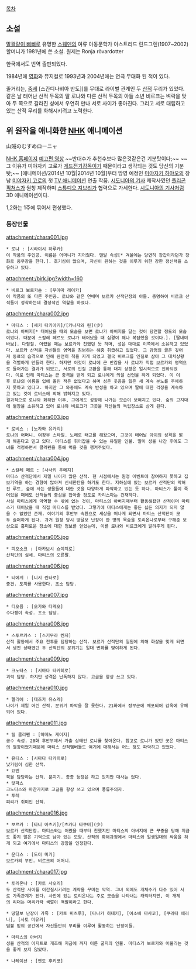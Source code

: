 [[목차]]

== 소설 ==
[[말괄량이 삐삐]]로 유명한 [[스웨덴]]의 여류 아동문학가 아스트리드 린드그렌(1907~2002) 할머니가 1981년에 쓴 소설. 원제는 Ronja rövardotter

한국에서도 번역 출판되었다.

1984년에 [http://www.youtube.com/watch?v=Cp3rn3Stlco 영화]와 뮤지컬로 1993년과 2004년에는 연극 무대화 된 적이 있다. 

줄거리는, [[중세]] [스칸디나비아 반도]]를 무대로 라이벌 관계인 두 [[산적]] 무리가 있었다. 같은 날 태어난 산적 두목의 딸 로냐와 다른 산적 두목의 아들 소년 비르크는 벼락을 맞아 두 쪽으로 갈라진 성에서 우연히 만나 서로 사이가 좋아진다. 그리고 서로 대립하고 있는 산적 무리를 화해시키려고 노력한다.   

== 위 원작을 애니화한 [[NHK]] 애니메이션 ==

山賊のむすめローニャ

[http://www9.nhk.or.jp/anime/ronja/ NHK 홈페이지]
[http://www.youtube.com/watch?v=BsYWw0AzMAs 예고편 영상] ~~반대수가 추천수보다 많은것같은건 기분탓이다;~~ ~~그 이유가 미야자키 고로가 [[게드전기]]감독이기 때문이라고 생각되는 것도 당신의 기분탓;~~
[애니메이션/2014년 10월|2014년 10월]부터 방영 예정인 [[미야자키 하야오]]의 장남 [[미야자키 고로]]의 첫 [[TV 애니메이션]] 연출 작품. [[시도니아의 기사]] 제작사였던 [[폴리곤 픽쳐스]]가 원청 제작하며 [[스튜디오 지브리]]가 협력으로 가세한다. [[시도니아의 기사]]처럼 3D 애니메이션이다.

1,2화는 1주에 묶어서 편성했다.

=== 등장인물 ===
attachment:/chara001.jpg
 * 로냐 : [시라이시 하루카]
 이 작품의 주인공. 이름은 어머니가 지어줬다. 맨발 속성[* 겨울에는 당연히 장갑이라던가 장화로 중무장을 한다.]. 호기심이 많으며, 자신이 원하는 것을 이루기 위한 강한 정신력을 소유하고 있다. 
attachment:/birk.jpg?width=160
 * 비르크 보르카손 : [우야마 레이카]
 이 작품의 또 다른 주인공. 로냐와 같은 연배며 보르카 산적단장의 아들. 총명하여 비르크 산적들이 정착하는데 결정적인 역할을 하였다.

attachment:/chara002.jpg
 * 마티스 : [세키 타키아키]/[카나자와 린](少)
 로냐의 아버지[* 태어났을 때의 모습을 보면 로냐가 아버지를 닮는 것이 당연할 정도의 모습이었다. 때문에 스칼레 페르도 로냐가 태어났을 때 심경이 꽤나 복잡했을 것이다.]. [딸내미바보]. 다혈질. 어렸을 때는 보르카와 친했던 듯 하며, 성은 대대로 이쪽에서 소유하고 있었다. 보르카 산적을 자신들의 영역을 침범하는 해충 취급하고 있었다. 그 감정의 골은 깊어져 동료의 습격으로 인해 완전히 척을 지게 되었고 결국 비르크를 인질로 삼아 그 대치상황을 격렬하게 만들려 한다. 하지만 이것이 로냐에 근 반감을 사 로냐가 직접 보르카의 영역으로 들어가는 결과가 되었고, 서로의 인질 교환을 통해 대치 상황은 일시적으로 진화되었다. 이로 인해 마티스는 큰 충격을 받게 되고 로냐에게 의절 선언을 하게 되었다. 이 이후 로냐의 이름을 입에 올린 적은 없었다고 하며 성은 웃음을 잃은 채 계속 분노를 주체하지 못하고 있다고. 하지만 그 와중에도 계속 반성을 하고 있으며 딸에 대한 걱정을 계속하고 있는 것이 로비스에 의해 밝혀지고 있다. 
 결과적으로 로냐와 화해한 이후, 그에게도 성장해 나가는 모습이 보여지고 있다. 숲의 고지대에 별장을 소유하고 있어 로냐와 비르크가 그곳을 자신들의 독립장소로 삼게 된다.

attachment:/chara003.jpg
 * 로비스 : [노자와 유카리]
 로냐의 어머니. 여장부 스타일. 노래로 태교를 해왔으며, 그것이 태어날 아이의 성격을 밝게 해준다고 믿고 있다. 마티스를 휘어잡을 수 있는 유일한 인물. 딸이 성을 나간 후에도 그녀를 걱정하면서 클리펜을 통해 먹을 것을 챙겨주었다.

attachment:/chara004.jpg
 * 스칼레 페르 : [사사키 우메지]
 마티스 산적단에서 제일 나이가 많은 산적. 현 시점에서는 원정 이벤트에 참여하지 못하고 집보기역을 하는 경향이 많아져 신세한탄을 하기도 한다. 지하실에 있는 보르카 산적단의 막혀진 루트, 숲에 사는 생물들에 대한 것을 다양하게 파악하고 있는 듯 하다. 마티스가 풀이 죽어있을 때에도 산적들의 중심을 잡아줄 정도로 카리스마는 건재하다. 
 사실 마티스에게 막역할 수 밖에 없는 것이, 마티스의 아버지때부터 활동해왔던 산적이며 마티스가 태어났을 때 직접 마티스를 받았다. 그렇기에 마티스에게는 좋든 싫든 의지가 되지 않을 수 없었던 존재. 이야기의 후반부 숙환으로 세상을 떠나게 되면서 마티스 산적단이 모두 슬퍼하게 된다. 과거 원정 당시 땅달보 난장이 한 명의 목숨을 토리온나로부터 구해준 보상으로 흥미로운 장소에 대한 정보를 얻었는데, 이를 로냐와 비르크에게 알려주게 된다. 

attachment:/chara005.jpg
 * 피오소크 : [아카보시 쇼이치로]
 산적단의 실세. 마티스의 오른팔.

attachment:/chara006.jpg
 * 티에게 : [니시 린타로]
 중견. 도끼를 사용한다. 초소 담당.

attachment:/chara007.jpg
 * 티오름 : [오가와 타케오]
 수다쟁이 속성. 초소 담당.

attachment:/chara008.jpg
 * 스투르카스 : [스기무라 켄지]
 산적 활동에서 주요 전투를 담당하는 산적. 보르카 산적단의 일원에 의해 화살을 맞게 되면서 냉전 상태였던 두 산적단의 분위기는 일대 변화를 맞이하게 된다.

attachment:/chara009.jpg
 * 크노타스 : [시마다 타카히로]
 괴력 담당. 하지만 성격은 난폭하지 않다. 고글을 항상 쓰고 있다.

attachment:/chara010.jpg
 * 펠리에 : [테즈카 유스케]
 나이가 제일 어린 산적. 분위기 파악을 잘 못한다. 21화에서 정부군에 체포되어 감옥에 유폐되어 있다. 

attachment:/chara011.jpg
 * 릴 클리펜 : [히메노 케이지]
 궁수 속성. 20화 후반부에서 가출 상태인 로냐를 찾아온다. 참고로 로냐가 있던 곳은 마티스의 별장이었기때문에 마티스 산적멤버들도 여기에 대해서는 어느 정도 파악하고 있었다.

 * 유티스 : [시마다 타카히로]
 낯가림이 심한 산적.
 * 요엔
 북을 담당하는 산적. 문지기. 종종 등장은 하고 있지만 대사는 없다.
 * 랏파스
 크노타스와 마찬가지로 고글을 항상 쓰고 있으며 풍류주의자.
 * 투레
 피리가 취미인 산적.

attachment:/chara016.jpg
 * 보르카 : [타니 아츠키]/[츠카다 타쿠미](少)
 보르카 산적단장. 마티스와는 어렸을 때부터 친했지만 마티스의 아버지에 큰 꾸중을 당해 지금도 좋지 않은 기억으로 남아 있는 모양. 산적의 화해과정에서 마티스와 일생일대의 싸움을 하게 되고 여기에서 마티스의 강함을 인정한다. 

 * 운디스 : [도이 미카]
 보르카의 부인. 비르크의 어머니.

attachment:/chara017.jpg
 * 토리온나 : [카토 사오리]
 두 산적단 사이를 이간질시키려는 계략을 꾸미는 악역. 그녀 외에도 개체수가 다수 있어 서로 가족관계가 된다. 사진에 있는 토리온나는 주로 모습을 나타내는 캐릭터지만, 이 개체의 리더는 머리카락 색깔이 백발이라고 한다.

 * 땅달보 난장이 가족 : [카토 미츠루], [타나카 히데키], [이소베 마사코], [쿠리타 에리나], [사토 미유키]
 덤불 밑의 공간에서 자신들만의 무리를 이루어 활동하는 난장이들.

 * 마티스의 아버지
 성을 산적의 아지트로 개조해 지금에 까지 이른 굴지의 인물. 마티스가 보르카와 어울리는 것을 좋게 보지 않았다.

 * 나레이션 : [엔도 후키코]

